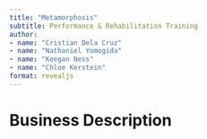 ```yaml
---
title: "Metamorphosis"
subtitle: Performance & Rehabilitation Training
author: 
- name: "Cristian Dela Cruz"
- name: "Nathaniel Yomogida"
- name: "Keegan Ness"
- name: "Chloe Kerstein"
format: revealjs
---
```



# Business Description